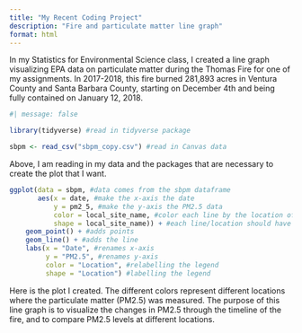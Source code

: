 ```yaml
---
title: "My Recent Coding Project"
description: "Fire and particulate matter line graph"
format: html
---
```

In my Statistics for Environmental Science class, I created a line graph visualizing EPA data on particulate matter during the Thomas Fire for one of my assignments. In 2017-2018, this fire burned 281,893 acres in Ventura County and Santa Barbara County, starting on December 4th and being fully contained on January 12, 2018. 

```r
#| message: false

library(tidyverse) #read in tidyverse package

sbpm <- read_csv("sbpm_copy.csv") #read in Canvas data
```

Above, I am reading in my data and the packages that are necessary to create the plot that I want.

```r
ggplot(data = sbpm, #data comes from the sbpm dataframe
       aes(x = date, #make the x-axis the date
           y = pm2_5, #make the y-axis the PM2.5 data
           color = local_site_name, #color each line by the location of the sensor
           shape = local_site_name)) + #each line/location should have a different shape to be redundant
    geom_point() + #adds points
    geom_line() + #adds the line
    labs(x = "Date", #renames x-axis
         y = "PM2.5", #renames y-axis
         color = "Location", #relabelling the legend
         shape = "Location") #labelling the legend
```

Here is the plot I created. The different colors represent different locations where the particulate matter (PM2.5) was measured. The purpose of this line graph is to visualize the changes in PM2.5 through the timeline of the fire, and to compare PM2.5 levels at different locations. 